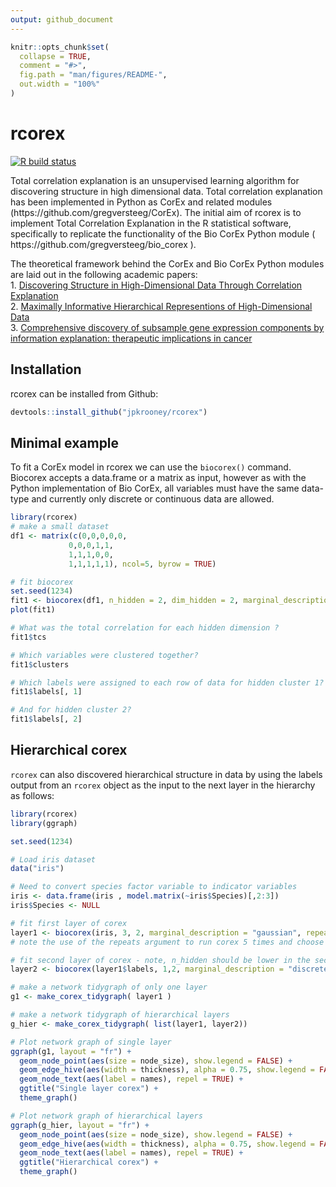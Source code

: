 ```yaml
---
output: github_document
---
```


<!-- README.md is generated from README.Rmd. Please edit that file -->

```r
knitr::opts_chunk$set(
  collapse = TRUE,
  comment = "#>",
  fig.path = "man/figures/README-",
  out.width = "100%"
)
```

# rcorex

<!-- badges: start -->
[![R build status](https://github.com/jpkrooney/rcorex/workflows/R-CMD-check/badge.svg)](https://github.com/jpkrooney/rcorex/actions)
<!-- badges: end -->

Total correlation explanation is an unsupervised learning algorithm for discovering structure in high dimensional data. Total correlation explanation has been implemented in Python as CorEx and related modules (https://github.com/gregversteeg/CorEx). The initial aim of rcorex is to implement Total Correlation Explanation in the R statistical software, specifically to replicate the functionality of the Bio CorEx Python module ( https://github.com/gregversteeg/bio_corex ).

The theoretical framework behind the CorEx and Bio CorEx Python modules are laid out in the following academic papers:  
1. [Discovering Structure in High-Dimensional Data Through Correlation Explanation](http://arxiv.org/abs/1406.1222)  
2. [Maximally Informative Hierarchical Representions of High-Dimensional Data](https://arxiv.org/abs/1410.7404)  
3. [Comprehensive discovery of subsample gene expression components by information explanation: therapeutic implications in cancer](https://bmcmedgenomics.biomedcentral.com/articles/10.1186/s12920-017-0245-6)  



## Installation
rcorex can be installed from Github:  

```r
devtools::install_github("jpkrooney/rcorex")
```


## Minimal example
To fit a CorEx model in rcorex we can use the `biocorex()` command. Biocorex accepts a data.frame or a matrix as input, however as with the Python implementation of Bio CorEx, all variables must have the same data-type and currently only discrete or continuous data are allowed.

```r
library(rcorex)
# make a small dataset
df1 <- matrix(c(0,0,0,0,0,
             0,0,0,1,1,
             1,1,1,0,0,
             1,1,1,1,1), ncol=5, byrow = TRUE)

# fit biocorex
set.seed(1234)
fit1 <- biocorex(df1, n_hidden = 2, dim_hidden = 2, marginal_description = "discrete")
plot(fit1)

# What was the total correlation for each hidden dimension ?
fit1$tcs

# Which variables were clustered together?
fit1$clusters

# Which labels were assigned to each row of data for hidden cluster 1?
fit1$labels[, 1]

# And for hidden cluster 2?
fit1$labels[, 2]
```


## Hierarchical corex
`rcorex` can also discovered hierarchical structure in data by using the labels output from an `rcorex` object as the input to the next layer in the hierarchy as follows:


```r
library(rcorex)
library(ggraph)

set.seed(1234)

# Load iris dataset
data("iris")

# Need to convert species factor variable to indicator variables
iris <- data.frame(iris , model.matrix(~iris$Species)[,2:3])
iris$Species <- NULL

# fit first layer of corex 
layer1 <- biocorex(iris, 3, 2, marginal_description = "gaussian", repeats = 5)
# note the use of the repeats argument to run corex 5 times and choose the run which produced the maximal TC

# fit second layer of corex - note, n_hidden should be lower in the second layer than the first
layer2 <- biocorex(layer1$labels, 1,2, marginal_description = "discrete", repeats = 5)

# make a network tidygraph of only one layer
g1 <- make_corex_tidygraph( layer1 )

# make a network tidygraph of hierarchical layers
g_hier <- make_corex_tidygraph( list(layer1, layer2))

# Plot network graph of single layer
ggraph(g1, layout = "fr") +
  geom_node_point(aes(size = node_size), show.legend = FALSE) +
  geom_edge_hive(aes(width = thickness), alpha = 0.75, show.legend = FALSE) +
  geom_node_text(aes(label = names), repel = TRUE) +
  ggtitle("Single layer corex") +
  theme_graph()

# Plot network graph of hierarchical layers
ggraph(g_hier, layout = "fr") +
  geom_node_point(aes(size = node_size), show.legend = FALSE) +
  geom_edge_hive(aes(width = thickness), alpha = 0.75, show.legend = FALSE) +
  geom_node_text(aes(label = names), repel = TRUE) +
  ggtitle("Hierarchical corex") +
  theme_graph()

```





